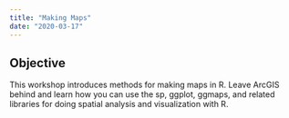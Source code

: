 ```yaml
---
title: "Making Maps"
date: "2020-03-17"
---
```


## Objective

This workshop introduces methods for making maps in R. Leave ArcGIS behind and learn how you can use the sp, ggplot, ggmaps, and related libraries for doing spatial analysis and visualization with R. 
